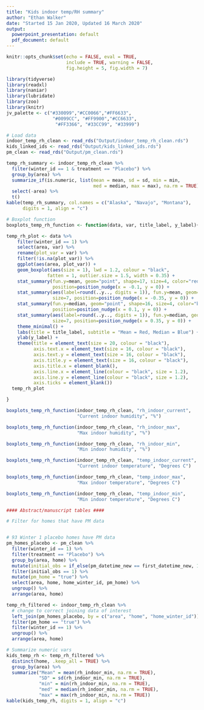 ```yaml
---
title: "Kids indoor temp/RH summary"
author: "Ethan Walker"
date: "Started 15 Jan 2020, Updated 16 March 2020"
output:
  powerpoint_presentation: default
  pdf_document: default
---
```


```r
knitr::opts_chunk$set(echo = FALSE, eval = TRUE, 
                      include = TRUE, warning = FALSE,
                      fig.height = 5, fig.width = 7)
```

```r
library(tidyverse)
library(readxl)
library(naniar)
library(lubridate)
library(zoo)
library(knitr)
jv_palette <- c("#330099","#CC0066","#FF6633", 
                 "#0099CC", "#FF9900","#CC6633",
                  "#FF3366", "#33CC99", "#33999")
```

```r
# Load data
indoor_temp_rh_clean <- read_rds("Output/indoor_temp_rh_clean.rds")
kids_linked_ids <- read_rds("Output/kids_linked_ids.rds")
pm_clean <- read_rds("Output/pm_clean.rds")
```

```r
temp_rh_summary <- indoor_temp_rh_clean %>%
  filter(winter_id == 1 & treatment == "Placebo") %>% 
  group_by(area) %>% 
  summarize_if(is.numeric, list(mean = mean, sd = sd, min = min, 
                                med = median, max = max), na.rm = TRUE) %>% 
  select(-area) %>% 
  t() 
kable(temp_rh_summary, col.names = c("Alaska", "Navajo", "Montana"), 
      digits = 1, align = "c")
```


```r
# Boxplot function
boxplots_temp_rh_function <- function(data, var, title_label, y_label){

temp_rh_plot <- data %>% 
    filter(winter_id == 1) %>% 
    select(area, var) %>% 
    rename(plot_var = var) %>% 
    filter(!is.na(plot_var)) %>% 
    ggplot(aes(area, plot_var)) +
    geom_boxplot(aes(size = 1), lwd = 1.2, colour = "black", 
               fatten = 1, outlier.size = 1.5, width = 0.35) +
    stat_summary(fun.y=mean, geom="point", shape=17, size=4, color="red",
                 position=position_nudge(x = -0.1, y = 0)) +
    stat_summary(aes(label=round(..y.., digits = 1)), fun.y=mean, geom="text", 
                 size=7, position=position_nudge(x = -0.35, y = 0)) +
    stat_summary(fun.y=median, geom="point", shape=16, size=4, color="blue",
                 position=position_nudge(x = 0.1, y = 0)) +
    stat_summary(aes(label=round(..y.., digits = 1)), fun.y=median, geom="text", 
                 size=7, position=position_nudge(x = 0.35, y = 0)) +
    theme_minimal() +
    labs(title = title_label, subtitle = "Mean = Red, Median = Blue") +
    ylab(y_label) +
    theme(title = element_text(size = 20, colour = "black"),
          axis.text.x = element_text(size = 16, colour = "black"),
          axis.text.y = element_text(size = 16, colour = "black"),
          axis.title.y = element_text(size = 16, colour = "black"),
          axis.title.x = element_blank(),
          axis.line.x = element_line(colour = "black", size = 1.2), 
          axis.line.y = element_line(colour = "black", size = 1.2), 
          axis.ticks = element_blank()) 
  temp_rh_plot

}
```

```r
boxplots_temp_rh_function(indoor_temp_rh_clean, "rh_indoor_current", 
                          "Current indoor humidity", "%")
```

```r
boxplots_temp_rh_function(indoor_temp_rh_clean, "rh_indoor_max", 
                          "Max indoor humidity", "%")
```

```r
boxplots_temp_rh_function(indoor_temp_rh_clean, "rh_indoor_min", 
                          "Min indoor humidity", "%")
```

```r
boxplots_temp_rh_function(indoor_temp_rh_clean, "temp_indoor_current", 
                          "Current indoor temperature", "Degrees C")
```

```r
boxplots_temp_rh_function(indoor_temp_rh_clean, "temp_indoor_max", 
                          "Max indoor temperature", "Degrees C")
```

```r
boxplots_temp_rh_function(indoor_temp_rh_clean, "temp_indoor_min", 
                          "Min indoor temperature", "Degrees C")
```



```r
#### Abstract/manuscript tables ####

# Filter for homes that have PM data


# 93 Winter 1 placebo homes have PM data
pm_homes_placebo <- pm_clean %>% 
  filter(winter_id == 1) %>% 
  filter(treatment == "Placebo") %>% 
  group_by(area, home) %>% 
  mutate(initial_obs = if_else(pm_datetime_new == first_datetime_new, 1, 0)) %>% 
  filter(initial_obs == 1) %>% 
  mutate(pm_home = "true") %>% 
  select(area, home, home_winter_id, pm_home) %>% 
  ungroup() %>% 
  arrange(area, home)

temp_rh_filtered <- indoor_temp_rh_clean %>% 
  # change to correct joining data of interest
  left_join(pm_homes_placebo, by = c("area", "home", "home_winter_id")) %>% 
  filter(pm_home == "true") %>% 
  filter(winter_id == 1) %>% 
  ungroup() %>% 
  arrange(area, home)
```


```r
# Summarize numeric vars
kids_temp_rh <- temp_rh_filtered %>%  
  distinct(home, .keep_all = TRUE) %>%  
  group_by(area) %>% 
  summarize("Mean" = mean(rh_indoor_min, na.rm = TRUE), 
            "SD" = sd(rh_indoor_min, na.rm = TRUE),
            "min" = min(rh_indoor_min, na.rm = TRUE), 
            "med" = median(rh_indoor_min, na.rm = TRUE), 
            "max" = max(rh_indoor_min, na.rm = TRUE))
kable(kids_temp_rh, digits = 1, align = "c")

```

